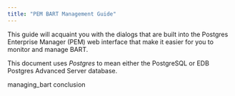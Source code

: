 ```yaml
---
title: "PEM BART Management Guide"
---
```




This guide will acquaint you with the dialogs that are built into the Postgres Enterprise Manager (PEM) web interface that make it easier for you to monitor and manage BART.

This document uses *Postgres* to mean either the PostgreSQL or EDB Postgres Advanced Server database.

<div class="toctree" maxdepth="3">

managing\_bart conclusion

</div>
